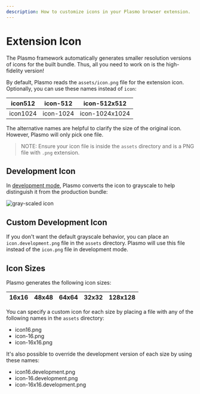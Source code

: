 ```yaml
---
description: How to customize icons in your Plasmo browser extension.
---
```


# Extension Icon

The Plasmo framework automatically generates smaller resolution versions of icons for the built bundle. Thus, all you need to work on is the high-fidelity version!

By default, Plasmo reads the `assets/icon.png` file for the extension icon. Optionally, you can use these names instead of `icon`:

| icon512  | icon-512  | icon-512x512   |
| -------- | --------- | -------------- |
| icon1024 | icon-1024 | icon-1024x1024 |

The alternative names are helpful to clarify the size of the original icon. However, Plasmo will only pick one file.

> NOTE: Ensure your icon file is inside the `assets` directory and is a PNG file with `.png` extension.

## Development Icon

In [development mode](/workflows/dev), Plasmo converts the icon to grayscale to help distinguish it from the production bundle:

![gray-scaled icon](/screenshots/2022-09-26-01-52-08.png)

## Custom Development Icon

If you don't want the default grayscale behavior, you can place an `icon.development.png` file in the `assets` directory. Plasmo will use this file instead of the `icon.png` file in development mode.

## Icon Sizes

Plasmo generates the following icon sizes:

| 16x16 | 48x48 | 64x64 | 32x32 | 128x128 |
| ----- | ----- | ----- | ----- | ------- |

You can specify a custom icon for each size by placing a file with any of the following names in the `assets` directory:

- icon16.png
- icon-16.png
- icon-16x16.png

It's also possible to override the development version of each size by using these names:

- icon16.development.png
- icon-16.development.png
- icon-16x16.development.png
